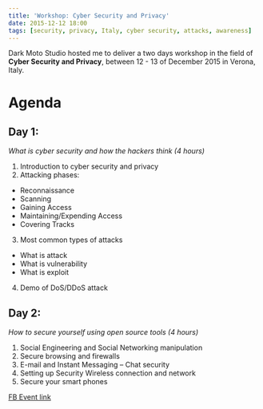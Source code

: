 ```yaml
---
title: 'Workshop: Cyber Security and Privacy'
date: 2015-12-12 18:00
tags: [security, privacy, Italy, cyber security, attacks, awareness]
---
```


Dark Moto Studio hosted me to deliver a two days workshop in the field of **Cyber Security and Privacy**, between 12 - 13 of December 2015 in Verona, Italy.

# Agenda

## Day 1:

_What is cyber security and how the hackers think (4 hours)_

1. Introduction to cyber security and privacy
2. Attacking phases:

- Reconnaissance
- Scanning
- Gaining Access
- Maintaining/Expending Access
- Covering Tracks

3. Most common types of attacks

- What is attack
- What is vulnerability
- What is exploit

4. Demo of DoS/DDoS attack

## Day 2:

_How to secure yourself using open source tools (4 hours)_

1. Social Engineering and Social Networking manipulation
2. Secure browsing and firewalls
3. E-mail and Instant Messaging – Chat security
4. Setting up Security Wireless connection and network
5. Secure your smart phones

[FB Event link](https://www.facebook.com/events/740993119377989/)
